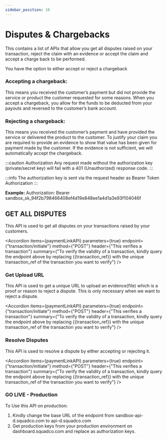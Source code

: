 ```yaml
---
sidebar_position: 10
---
```



# Disputes & Chargebacks

<p className="text-[#8899a8] font-normal text-xl">This contains a list of  APIs that allow you get all disputes raised on your transaction, reject the claim with an evidence or accept the claim and accept a charge back to be performed.
</p>

You have the option to either accept or reject a chargeback

### Accepting a chargeback:  
This means you received the customer’s payment but did not provide the service or product the customer requested for some reasons. When you accept a chargeback, you allow for the funds to be deducted from your payouts and reversed to the customer’s bank account.

### Rejecting a chargeback: 
This means you received the customer’s payment and have provided the service or delivered the product to the customer.  To justify your claim you are required to provide an evidence to show that value has been given for payment made by the customer. If the evidence is not sufficient, we will automatically accept the chargeback.

:::caution Authorization
Any request made without the authorization key (private/secret key) will fail with a 401 (Unauthorized) response code.
:::

:::info
The authorization key is sent via the request header as Bearer Token Authorization
:::

**Example:**
Authorization: Bearer sandbox_sk_94f2b798466408ef4d19e848ee1a4d1a3e93f104046f

## GET ALL DISPUTES
This API is used to get all disputes on your transactions raised by your customers.

<Accordion 
    items={paymentLinkAPI} 
    parameters={true} 
    endpoint={"transaction/initiate"} 
    method={"POST"} 
    header={"This verifies a transaction"} 
    summary={"To verify the validity of a transaction, kindly query the endpoint above by replacing {{transaction_ref}} with the unique transaction_ref of the transaction you want to verify"}
/>

<AccordionCode items={paymentLinkResponse}/>

### Get Upload URL
This API is used to get a unique URL to upload an evidence(file) which is a proof or reason to reject a dispute. This is only necessary when we want to reject a dispute.

<Accordion 
    items={paymentLinkAPI} 
    parameters={true} 
    endpoint={"transaction/initiate"} 
    method={"POST"} 
    header={"This verifies a transaction"} 
    summary={"To verify the validity of a transaction, kindly query the endpoint above by replacing {{transaction_ref}} with the unique transaction_ref of the transaction you want to verify"}
/>

<AccordionCode items={paymentLinkResponse}/>

### Resolve Disputes
This API is used to resolve a dispute by either accepting or rejecting it.

<Accordion 
    items={paymentLinkAPI} 
    parameters={true} 
    endpoint={"transaction/initiate"} 
    method={"POST"} 
    header={"This verifies a transaction"} 
    summary={"To verify the validity of a transaction, kindly query the endpoint above by replacing {{transaction_ref}} with the unique transaction_ref of the transaction you want to verify"}
/>

<AccordionCode items={paymentLinkResponse}/>

### GO LIVE - Production
To Use this API on production:
1. Kindly change the base URL of the endpoint from sandbox-api-d.squadco.com to api-d.squadco.com
2. Get production keys from your production environment on dashboard.squadco.com and replace as authorization keys.
